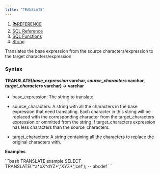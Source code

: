 ```yaml
---
title: "TRANSLATE"
---
```


1. [📚REFERENCE](/reference)
2. [SQL Reference](/reference/sql-reference)
3. [SQL Functions](/reference/sql-reference/all-functions)
4. [String](/reference/sql-reference/all-functions/string)

Translates the base expression from the source characters/expression to the target characters/expression.

### Syntax

#### TRANSLATE(*base\_expression* varchar, *source\_characters* varchar, *target\_characters* varchar) → varchar

* base\_expression: The string to translate.

* source\_characters: A string with all the characters in the base expression that need translating. Each character in this string will be replaced with the corresponding character from the target\_characters expression or ommitted from the string if target\_characters expression has less characters than the source\_characters.

* target\_characters: A string containing all the characters to replace the original characters with.

**Examples**

<CodeGroup>
  ```bash TRANSLATE example
  SELECT TRANSLATE('*a*bX*dYZ*','XYZ*','cef');
  -- abcdef
  ```
</CodeGroup>
